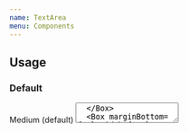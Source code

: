 ```yaml
---
name: TextArea
menu: Components
---
```



## Usage

### Default

<Playground>
  <Box marginBottom={24} width={360}>
    <Label size="medium">Medium (default)</Label>
    <TextArea placeholder="With placeholder" />
  </Box>
  <Box marginBottom={24} width={360}>
    <Label size="medium">Disabled</Label>
    <TextArea value="This is disabled" isDisabled />
  </Box>
  <Box marginBottom={24} width={360}>
    <Label size="medium">Is Invalid</Label>
    <TextArea isInvalid />
  </Box>
  <Box marginBottom={24}>
    <Label size="small">Small</Label>
    <TextArea size="small" />
  </Box>
  <Box marginBottom={24}>
    <Label size="medium">Medium</Label>
    <TextArea size="medium" />
  </Box>
  <Box marginBottom={24}>
    <Label size="large">Large</Label>
    <TextArea size="large" />
  </Box>
</Playground>

### With FormField

<Playground>
  <Box marginBottom={24}>
    <TextAreaField
      label="Default text input field"
      description="This is a description."
      placeholder="Placeholder text"
    />
  </Box>
  <Box marginBottom={24}>
    <TextAreaField
      label="A required text input field"
      isRequired
      description="This is a description."
      placeholder="Placeholder text"
    />
  </Box>
  <Box marginBottom={24}>
    <TextAreaField
      isInvalid
      isRequired
      label="A required text input field"
      description="This is a description."
      error="This field is required"
    />
  </Box>
</Playground>

## Props

<PropsTable of={TextArea} />
